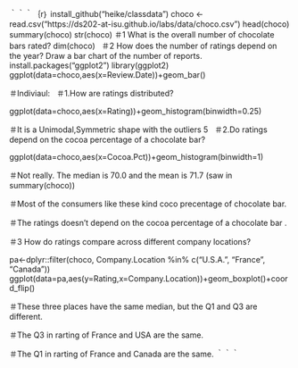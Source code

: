 ｀｀｀｛r｝
install_github("heike/classdata")
choco <- read.csv("https://ds202-at-isu.github.io/labs/data/choco.csv")
head(choco)
summary(choco)
str(choco)
＃1 What is the overall number of chocolate bars rated?
  dim(choco)
  
＃2 How does the number of ratings depend on the year? Draw a bar chart of the number of reports.
install.packages("ggplot2")
library(ggplot2)
ggplot(data=choco,aes(x=Review.Date))+geom_bar()                

＃Indiviaul:
  
＃1.How are ratings distributed?
  
ggplot(data=choco,aes(x=Rating))+geom_histogram(binwidth=0.25)

＃It is a Unimodal,Symmetric shape with the outliers 5
  
＃2.Do ratings depend on the cocoa percentage of a chocolate bar?
  
ggplot(data=choco,aes(x=Cocoa.Pct))+geom_histogram(binwidth=1)

＃Not really. The median is 70.0 and the mean is 71.7 (saw in summary(choco))

＃Most of the consumers like these kind coco precentage of chocolate bar.

＃The ratings doesn't depend on the cocoa percentage of a chocolate bar .

＃3 How do ratings compare across different company locations?
  
pa<-dplyr::filter(choco, Company.Location %in% c("U.S.A.", "France", "Canada"))
ggplot(data=pa,aes(y=Rating,x=Company.Location))+geom_boxplot()+coord_flip()

＃These three places have the same median, but the Q1 and Q3 are different.

＃The Q3 in rarting of France and USA are the same.

＃The Q1 in rarting of France and Canada are the same.
｀｀｀
